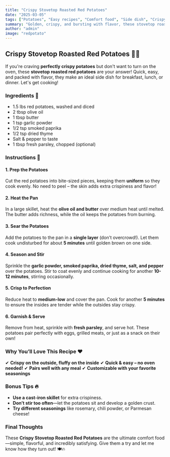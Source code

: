 ```yaml
---
title: "Crispy Stovetop Roasted Red Potatoes"
date: "2025-03-05"
tags: ["Potatoes", "Easy recipes", "Comfort food", "Side dish", "Crispy"]
summary: "Golden, crispy, and bursting with flavor, these stovetop roasted red potatoes are an easy and delicious side dish that pairs perfectly with any meal. With a perfectly seasoned crust and a tender, fluffy interior, they’re sure to be a crowd-pleaser every time."
author: "admin"
image: "redpotato"
---
```


## Crispy Stovetop Roasted Red Potatoes 🥔🔥

If you're craving **perfectly crispy potatoes** but don't want to turn on the oven, these **stovetop roasted red potatoes** are your answer! Quick, easy, and packed with flavor, they make an ideal side dish for breakfast, lunch, or dinner. Let's get cooking!

<CustomImage src="/images/red-potato.jpg" alt="Crispy Roasted Red Potatoes" width={800} height={600} />

### Ingredients 🛒
- 1.5 lbs red potatoes, washed and diced
- 2 tbsp olive oil
- 1 tbsp butter
- 1 tsp garlic powder
- 1/2 tsp smoked paprika
- 1/2 tsp dried thyme
- Salt & pepper to taste
- 1 tbsp fresh parsley, chopped (optional)

### Instructions 🥄

#### 1. Prep the Potatoes
Cut the red potatoes into bite-sized pieces, keeping them **uniform** so they cook evenly. No need to peel – the skin adds extra crispiness and flavor!

#### 2. Heat the Pan
In a large skillet, heat the **olive oil and butter** over medium heat until melted. The butter adds richness, while the oil keeps the potatoes from burning.

#### 3. Sear the Potatoes
Add the potatoes to the pan in a **single layer** (don’t overcrowd!). Let them cook undisturbed for about **5 minutes** until golden brown on one side.

#### 4. Season and Stir
Sprinkle the **garlic powder, smoked paprika, dried thyme, salt, and pepper** over the potatoes. Stir to coat evenly and continue cooking for another **10-12 minutes**, stirring occasionally.

#### 5. Crisp to Perfection
Reduce heat to **medium-low** and cover the pan. Cook for another **5 minutes** to ensure the insides are tender while the outsides stay crispy.

#### 6. Garnish & Serve
Remove from heat, sprinkle with **fresh parsley**, and serve hot. These potatoes pair perfectly with eggs, grilled meats, or just as a snack on their own!

### Why You’ll Love This Recipe ❤️
✔ **Crispy on the outside, fluffy on the inside**
✔ **Quick & easy – no oven needed!**
✔ **Pairs well with any meal**
✔ **Customizable with your favorite seasonings**

### Bonus Tips 🔥
- **Use a cast-iron skillet** for extra crispiness.
- **Don’t stir too often**—let the potatoes sit and develop a golden crust.
- **Try different seasonings** like rosemary, chili powder, or Parmesan cheese!

### Final Thoughts
These **Crispy Stovetop Roasted Red Potatoes** are the ultimate comfort food—simple, flavorful, and incredibly satisfying. Give them a try and let me know how they turn out! 🍽️🔥
